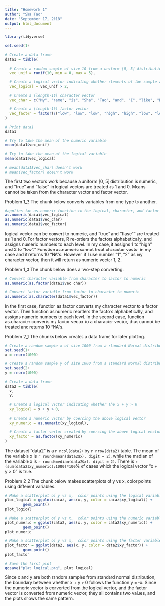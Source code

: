 ```yaml
---
title: "Homework 1"
author: "Sha Tao"
date: "September 17, 2018"
output: html_document
---
```


```r
library(tidyverse)
```

```r

set.seed(1)

# Create a data frame
data1 = tibble(
  
  # Create a random sample of size 10 from a uniform [0, 5] distribution
  vec_unif = runif(10, min = 0, max = 5),

  # Create a logical vector indicating whether elements of the sample are greater than 2
  vec_logical = vec_unif > 2,

  # Create a (length-10) character vector
  vec_char = c("My", "name", "is", "Sha", "Tao", "and", "I", "like", "Data", "Science"),

  # Create a (length-10) factor vector
  vec_factor = factor(c("low", "low", "low", "high", "high", "low", "low", "low", "high", "high"))
)

# Print data1
data1

# Try to take the mean of the numeric variable
mean(data1$vec_unif)

# Try to take the mean of the logical variable
mean(data1$vec_logical)

# mean(data1$vec_char) doesn't work
# mean(vec_factor) doesn't work
```

The first two vectors work because a uniform [0, 5] distribution is numeric, and "true" and "false" in logical vectors are treated as 1 and 0. 
Means cannot be taken from the character vector and factor vector.

Problem 1_2 The chunk below converts variables from one type to another.

```r

#applies the as.numeric function to the logical, character, and factor variables
as.numeric(data1$vec_logical)
as.numeric(data1$vec_char)
as.numeric(data1$vec_factor)

```

logical vector can be convert to numeric, and "true" and "flase"" are treated as 1 and 0.
For factor vectors, R re-orders the factors alphabetically, and assigns numeric numbers to each level. In my case, it assigns 1 to "high" and 2 to "low"."
Function as.numeric cannot treat character vector in my case and it returns 10 "NA"s. However, if I use number "1", "2" as my character vector, then it will return as numeric vector 1, 2.

Problem 1_3 The chunk below does a two-step converting.

```r

# Convert character variable from character to factor to numeric
as.numeric(as.factor(data1$vec_char))

# Convert factor variable from factor to character to numeric
as.numeric(as.character(data1$vec_factor))
```

In the first case, function as.factor converts my character vector to a factor vector. Then function as.numeric reorders the  factors alphabetically, and assigns numeric numbers to each level.
In the second case, function as.character converts my factor vector to a character vector, thus cannot be treated and returns 10 "NA"s.

Problem 2_1 The chunks below creates a data frame for later plotting.

```r

# Create a random sample x of size 1000 from a standard Normal distribution
set.seed(1)
x = rnorm(1000)

# Create a random sample y of size 1000 from a standard Normal distribution
set.seed(2)
y = rnorm(1000)

# Create a data frame
data2 = tibble(
  x,
  y,
  
  # Create a logical vector indicating whether the x + y > 0
  xy_logical = x + y > 0,
  
  # Create a numeric vector by coercing the above logical vector
  xy_numeric = as.numeric(xy_logical),
  
  # Create a factor vector created by coercing the above logical vector
  xy_factor = as.factor(xy_numeric)
)

```

The dataset "data2" is a `r ncol(data2)` by `r nrow(data2)` table.
The mean of the variable x is `r round(mean(data2$x), digit = 2)`, while the median of the variable x is `r round(median(data2$x), digit = 2)`.
There is `r (sum(data2$xy_numeric)/1000)*100`% of cases which the logical vector "x + y > 0" is true.

Problem 2_2 The chunk below makes scatterplots of y vs x, color points using different variables.

```r

# Make a scatterplot of y vs x,  color points using the logical variable
plot_logical = ggplot(data2, aes(x, y, color = data2$xy_logical)) +
        geom_point()
plot_logical

# Make a scatterplot of y vs x,  color points using the numeric variable
plot_numeric = ggplot(data2, aes(x, y, color = data2$xy_numeric)) +
        geom_point()
plot_numeric

# Make a scatterplot of y vs x,  color points using the factor variable
plot_factor = ggplot(data2, aes(x, y, color = data2$xy_factor)) +
        geom_point()
plot_factor

# Save the first plot
ggsave("plot_logical.png", plot_logical)

```

Since x and y are both random samples from standard normal distribution, the boundary between whether x + y > 0 follows the function y = -x. Since the numeric vector is converted from the logical vector, and the factor vector is converted from numeric vector, they all contains two values, and the plots shows the same pattern. 
